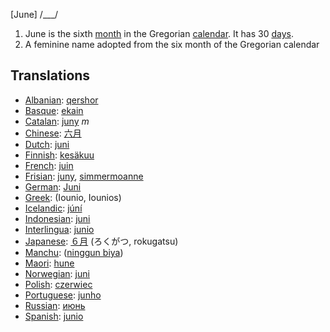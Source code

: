 [June] /___/

#June is the sixth [[month]] in the Gregorian [[calendar]]. It has 30 [[day]]s.
# A feminine name adopted from the six month of the Gregorian calendar

==Translations==
*[[Albanian]]: [[qershor]]
*[[Basque]]: [[ekain]]
*[[Catalan]]: [[juny]] ''m''
*[[Chinese]]: [[六月]]
*[[Dutch]]: [[juni]]
*[[Finnish]]: [[kesäkuu]]
*[[French]]: [[juin]]
*[[Frisian]]: [[juny]], [[simmermoanne]]
*[[German]]: [[Juni]]
*[[Greek]]: (Iounio, Iounios)
*[[Icelandic]]: [[júní]]
*[[Indonesian]]: [[juni]]
*[[Interlingua]]: [[junio]]
*[[Japanese]]: [[６月]] (ろくがつ, rokugatsu)
*[[Manchu]]: ([[ninggun biya]])
*[[Maori]]: [[hune]]
*[[Norwegian]]: [[juni]]
*[[Polish]]: [[czerwiec]]
*[[Portuguese]]: [[junho]]
*[[Russian]]: [[июнь]]
*[[Spanish]]: [[junio]]
